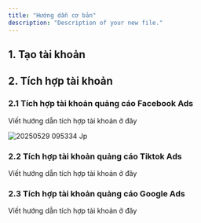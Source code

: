 ```yaml
---
title: "Hướng dẫn cơ bản"
description: "Description of your new file."
---
```


## 1. Tạo tài khoản

## 2. Tích hợp tài khoản

### 2.1 Tích hợp tài khoản quảng cáo Facebook Ads

Viết hướng dẫn tích hợp tài khoản ở đây

![20250529 095334 Jp](/images/20250529-095334.jpg)

### 2.2 Tích hợp tài khoản quảng cáo Tiktok Ads

Viết hướng dẫn tích hợp tài khoản ở đây

### 2.3 Tích hợp tài khoản quảng cáo Google Ads

Viết hướng dẫn tích hợp tài khoản ở đây